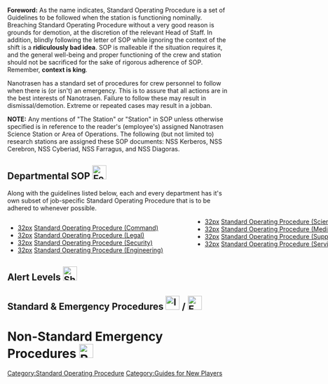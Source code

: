 <!--
=== WARNING ===

Editing this page on the wiki will get overwritten by the next autowiki update from the internal git.
Please edit on there.

=== WARNING ===
-->
{{Glossarytable}}

'''Foreword:''' As the name indicates, Standard Operating Procedure is a set of Guidelines to be followed when the station is functioning nominally. Breaching Standard Operating Procedure without a very good reason is grounds for demotion, at the discretion of the relevant Head of Staff. In addition, blindly following the letter of SOP while ignoring the context of the shift is a '''ridiculously bad idea'''. SOP is malleable if the situation requires it, and the general well-being and proper functioning of the crew and station should not be sacrificed for the sake of rigorous adherence of SOP. Remember, '''context is king'''.

Nanotrasen has a standard set of procedures for crew personnel to follow when there is (or isn't) an emergency. This is to assure that all actions are in the best interests of Nanotrasen. Failure to follow these may result in dismissal/demotion. Extreme or repeated cases may result in a jobban.

'''NOTE:''' Any mentions of "The Station" or "Station" in SOP unless otherwise specified is in reference to the reader's (employee's) assigned Nanotrasen Science Station or Area of Operations. The following (but not limited to) research stations are assigned these SOP documents: NSS Kerberos, NSS Cerebron, NSS Cyberiad, NSS Farragus, and NSS Diagoras.

==Departmental SOP [[File:Folder.png|32px]]==

Along with the guidelines listed below, each and every department has it's own subset of job-specific Standard Operating Procedure that is to be adhered to whenever possible.

<div style="column-count:2;-moz-column-count:2;-webkit-column-count:2; width: 60em;">
* [[file:Ntflag.png|32px]] [[Standard Operating Procedure (Command)]]
* [[file:Gavel.png|32px]] [[Legal Standard Operating Procedure|Standard Operating Procedure (Legal)]]
* [[file:Handcuffs.png|32px]] [[Standard Operating Procedure (Security)]]
* [[file:Wrench.png|32px]] [[Standard Operating Procedure (Engineering)]]
* [[file:Cyborg.png|32px]] [[Standard Operating Procedure (Science)]]
* [[file:Healthanalyzer.png|32px]] [[Standard Operating Procedure (Medical)]]
* [[file:GrayCrate.png|32px]] [[Standard Operating Procedure (Supply)]]
* [[file:Burger.png|32px]] [[Standard Operating Procedure (Service)]]
</div>

==Alert Levels [[File:Shuttleconsole.png|32px]]==
{{pageframecollapse
 | color      = 308E30
 | image      = Greenpin.png
 | title      = Security Level Green - Status: All clear; no threats on-board/near the station
 | header     = ''"Attention! Security level lowered to green. All threats to the station have passed. All weapons need to be holstered and privacy laws are once again fully enforced."''
 | content    = '''Called by:''' Anyone with Captain-Level Access at a working Communications Console.

'''Conditions:'''
* Default Alert Code at the start of the shift. Do not change unless a threat is suspected/confirmed;
'''OR'''
* All confirmed/suspected threats to the station and/or crew have been handled, or simply vanished on their own. It is recommended that, after 15+ minutes on Code Blue without any hostile activity, Code Green be called;

'''Security:'''

* All weapons must be holstered or kept in pockets/suit storage slots unless absolutely required;

* Random searches are not permitted without express permission by either the Head of Security, Captain or Magistrate. However, searches are still permitted if there is reasonable suspicion of a crime.

'''Secure Areas:'''
{{Hatnote|EVA Storage, Tech Storage, Gravity Generator, Engineering Secure Storage, AI Upload, Teleporter, Vault, anywhere else requiring command level access that does not get regularly used}}

* Secure areas such as the teleporter and EVA are to be left unbolted and ready to be used for their intended purposes. Exceptions are below;

* The Vault is not to be opened unless repairs are required, gold is required for Research and Development (in case Mining fails to deliver) or a critical item needs to be hidden in the safe.

'''General Crew:'''

* While not required, it is recommended that the crew activate and maximize their Suit Sensors, due to the potential for workplace accidents;

* Free transit through the station is permitted for the crew, outside of Secure Areas.
}}

{{pageframecollapse
 | color      = 394FCC
 | image      = Bluepin.png
 | title      = Security Level Blue - Status: There is a suspected threat on-board/near the station
 | header     = ''"Attention! Security level elevated to blue. The station has received reliable information about possible hostile activity on the station. Security staff may have weapons visible and random searches are permitted."''
 | content    = '''Called by:''' Anyone with Captain-Level Access at a working Communications Console.

'''Conditions:'''
* There is a suspected threat on-board the station, or at a nearby location in space. This includes any signs of hostile activity that have not caused any damage to station or crew, but nonetheless seem present.
'''OR'''
* Confirmed Code Red threats have been properly handled or subsided on their own. It is recommended that, after 15+ minutes on Code Red without any hostile activity, Code Blue be called.

'''Security:'''

* Weapons do not need to be holstered. However, it is recommended that Security personnel follow Security SOP in order to prevent accidents and to be fully aware of armament procedure;

* Random searches are fully permitted. Security personnel may detain any personnel refusing a random search in order to conduct said search;

'''Secure Areas:'''
{{Hatnote|EVA Storage, Tech Storage, Gravity Generator, Engineering Secure Storage, AI Upload, Teleporter, Vault, anywhere else requiring command level access that does not get regularly used}}

* It is recommended that all Secure Areas be bolted down unless their use is necessary;

'''General Crew:'''

* All personnel are highly recommended to maximize their Suit Sensors;

* Personnel are to report any suspicious activity to the nearest member of Security, or use their PDA or headsets if required;

* Personnel are highly encouraged to exercise caution, even if the threat is only suspected. Following simple safety procedures (such as not going through Maintenance alone) can prevent needless accidents;

* Visitors to the station (anyone with Civilian-level access) are recommended to stay in public areas, for their safety.
}}

{{pageframecollapse
 | color      = 8B0000
 | image      = Redpin.png
 | title      = Security Level Red - Status: There is a confirmed, hostile threat on-board/near the station
 | header     = ''"Attention! Code Red! There is an immediate and serious threat to the station. Security may have weapons unholstered at all times. Random searches are allowed and advised."''
 | content    = '''Called by:''' Any two personnel with Command-Level Access, at a Card Swiper. Requires close timing.

'''Conditions:'''
* There is a confirmed, hostile threat on-board the station or nearby in space. This threat should pose recognizable danger to the station and/or crew at large.

'''Security:'''

* Security personnel should read Security SOP for armament, armory and safety procedures;

* Random searches are fully permitted and recommended. Security personnel may detain any personnel refusing a random search in order to conduct said search;

* Security personnel are to cooperate fully with any Central Command Staff (such as Emergency Response Teams) in order to eliminate the threat to the station.

'''Secure Areas:'''
{{Hatnote|EVA Storage, Tech Storage, Gravity Generator, Engineering Secure Storage, AI Upload, Teleporter, Vault, anywhere else requiring command level access that does not get regularly used}}

* There are no restrictions on bolting Secure Areas. Secure Areas may be left bolted or unbolted at the discretion of Command personnel;

'''General Crew:'''

* All personnel are required to maximize their Suit Sensors;

* Unless their job demands it, personnel are forbidden from entering maintenance tunnels. Personnel in violation of this order may be charged with trespassing;

* Visitors to the station (anyone with Civilian-level access) are to remain inside the Bar, Library or Dormitories for the duration of Code Red;

* Personnel are to follow the instructions of Security staff, so long as they are within the bounds of Space Law and are not acting against the general well-being of the station and its crew. Failure to do so may lead to their arrest for Creating a Workplace Hazard.
}}

{{pageframecollapse
 | color      = C6A500
 | image      = Goldpin.png
 | title      = Security Level Gamma - Status: There is a massive threat to the safety of the station and crew
 | header     = ''"Attention! Gamma security level activated! Central Command has ordered the Gamma security level on the station. Security is to have weapons equipped at all times, and all civilians are to immediately seek their nearest head for transportation to a secure location."''
 | content    ='''Called by:''' Central Command. Use a Communications Console or Fax Machine in order to explain the situation. Remember, Gamma is rarely called, for good reason. Having a well-written, concise fax that explains the situation to the best of your ability, as well as why it deserves Code Gamma being called, signed and stamped by the Captain or Acting Captain, goes a long way towards ensuring Gamma is provided. Remember, this is for '''extreme emergencies''' only.

'''Conditions:'''
* There is a massive threat to the continued safety of the station and crew, threatening the very existence of the Station;

* However, this threat is not yet big enough to warrant the destruction of the Station, and Central Command may still want to protect their assets.

'''Security:'''

* Martial Law is enacted. Standard Operating Procedure is suspended. Security personnel have full permission to do whatever it takes to ensure that the safety of the station and crew is maintained. Personnel interfering with emergency procedures may be detained. Security are cleared to use lethal force in response to any physical threat. Assault of Command or ERT may be punished with immediate field execution.

* Random searches are fully permitted, allowed and encouraged. Security personnel may detain any personnel refusing a random search in order to conduct said search;

* If the Gamma Armory is deployed, Security are to secure its contents and distribute them to Security personnel in order to handle the threat. Non-Security personnel (including members of the Legal Sub-Department) are not to receive these weapons unless deemed necessary by the Warden, Head of Security, or Captain;

* Security personnel are to cooperate fully with any Central Command Staff (such as Emergency Response Teams) in order to eliminate the threat to the station.

'''Secure Areas:'''
{{Hatnote|EVA Storage, Tech Storage, Gravity Generator, Engineering Secure Storage, AI Upload, Teleporter, Vault, anywhere else requiring command level access that does not get regularly used}}

* All Secure Areas are to be bolted down. Secure Areas may be left unbolted at the discretion of Command personnel;

'''General Crew:'''

* All personnel are required to maximize their Suit Sensors;

* All personnel are to remain inside their Departments until such a point as Code Gamma has passed, unless specifically requested by Security and/or Command, or their particular skills can help resolve the situation (such as Field Medics or Engineers);

* Visitors to the station (anyone with Civilian-level access) are to remain inside the Bar, Library or Dormitories until such a point as Code Gamma has passed;

* Personnel are to follow the instructions of Security staff, so long as they are within the bounds of Space Law and are not acting against the general well-being of the station and its crew. Failure to do so may lead to their arrest for Creating a Workplace Hazard.
}}

{{pageframecollapse
 | color      = 800080
 | image      = Purplepin.png
 | title      = Security Level Delta - Status: The station's Nuclear Fission Device has been armed
 | header     = ''"The station's self-destruct mechanism has been engaged. All crew are instructed to abandon the station immediately. This is not a drill."''
 | content    = '''Called by:''' Malfunctioning AI Units or the on-board Nuclear Fission Device being activated.

'''Conditions:'''
* A Malfunctioning AI Unit has dropped all semblance of stealth and activated their Override Mechanism.
'''OR'''
* The on-board Nuclear Fission Device has been activated by Command or Central Command personnel. Though it does not trigger Code Delta, Nuclear Operative Nuclear Operations should still be considered as a Code Delta situation.

'''Security:'''

* In the case of a Malfunctioning AI Unit, all Security personnel are '''''required''''' to drop whatever it is they are doing, and proceed to neutralize the AI Unit. Any relevant help from station personnel (such as Engineers or Scientists) is not to be turned down;

* In the case of Nuclear Operatives, defusing the bomb is not recommended. Security personnel are to escort all other personnel off-station;

* In the case of a Central Command-authorized activation of the on-board Nuclear Fission Device, all Security personnel are to stand down.

'''Secure Areas:'''
{{Hatnote|EVA Storage, Tech Storage, Gravity Generator, Engineering Secure Storage, AI Upload, Teleporter, Vault, anywhere else requiring command level access that does not get regularly used}}

* Procedures are irrelevant.

'''General Crew:'''

* In the case of a Malfunctioning AI Unit or Nuclear Operatives that have armed a nuclear device, all non-vital personnel are to evacuate off-station immediately;

* In the case of a Central Command-authorized activation of the on-board Nuclear Fission Device, all personnel are to stand down.
}}

==Standard & Emergency Procedures [[File:Id regular.png|32px]] / [[File:EmergencyResponseTeam.png|32px]]==
{{pageframecollapse
 | color      = 88b1ef
 | image      = Goldpin.png
 | title      = Financial Procedures
 | header     = The following situations are well within the range of conventional station operations and should serve as firm guidelines for financial questions.
 | content    = The following clauses should serve as firm guidelines for financial and money account situations.

==[[File:Id regular.png|32px]] Money Accounts and Space Credits==

* Individual Crew Members have sole ownership over their money account and have discretion over where that money is spent, command or security members may not access crew money accounts unless their account is to be terminated after which the funds should be transferred to a department money account;

* Crew members not working on behalf of a department or not explicitly using a departments resources or facilities are permitted to ask for space credit compensation for personal gain in return for services or products they offer to other crew members;

* Department Money accounts should be used only for purchases for the entire department and not personal orders, departments should prioritize spending their funds on crates that the department needs and only spend money on optional crates when their is a surplus in funds;

* Department heads and command should maintain security over department accounts and only ever give out account credentials to heads of staff or trusted members within the department the respective head of staff oversees, however, heads of staff may at their own discretion enable any member of their department to have approval power over supply crates through the NanoBank PDA app;

* Department account funds are not limited to supply purchases and may be used for other things that would be otherwise beneficial to the station such as reasonable employee bonuses, compensation for non-department crew services, or interdepartmental exchanges.

}}

{{pageframe
 | color      = 88b1ef
 | image      = Goldpin.png
 | title      = Standard Procedures
 | header     = The following situations are well within the range of conventional station operations and should serve as firm guidelines for standard situations.
 | content    = <br>

==[[File:Id regular.png|32px]] Hiring/Transfer Policies==

* No new hires or transfers are permitted without contacting the relevant Head of Staff. If one is not available, promoting an Acting Head of Staff is recommended. If none is available, the Head of Personnel/Captain are to utilize their best judgement (see Command SOP for any exceptions);

* Promotion to Acting Head of Staff requires authorization by the Captain or Acting Captain;

* The following jobs require permission from Central Command before hiring/transfer is done: Blueshield, Nanotrasen Representative, Internal Affairs Agent, and Magistrate. The same applies to any functionally identical job with another title;

* All new hires to the Security Department, and Legal Sub-Department, are to be mindshield implanted and fully checked for unauthorized materials or suspicious communications.

==[[File:Recycler.gif|32px]] Firing/Demotion Policies==

* In the case of a full dismissal, the relevant ID is to be terminated;

* In the case of a demotion, Civilian-level access is recommended. Alternatively, jobs such as Janitor or Clown may also be used;

* No dismissals or demotions are to be performed without authorization from the relevant Head of Staff or Captain. See Chain of Command for how to handle dismissing a member of Command;

* Personnel are to report to the Head of Personnel for dismissal/demotion. Failure to do so will lead to Security detaining them forcefully;

* After a legal dismissal/demotion order is given to the person dismissed/demoted (e.g: by radio), any activity inside the previously assigned Department is to be considered Trespassing/Major Trespassing, and any item kept from said Department is to be considered Petty Theft/Theft. It is, as such, highly recommended that dismissed/demoted personnel willingly turn in all restricted items and cooperate with the process if they wish to avoid being brigged.

===Causes for Demotion and Dismissal===
{{Hatnote|Refer to the above for dismissal authority. Ultimately, the decision to fire/demote any personnel falls to the relevant Head of Staff or Captain. This is merely a list of reasons to fire someone over.}}

* Any medium-severe breach of Standard Operating Procedure without proper cause;

* Any medium crime or higher;

* Critical incompetence at a given job;

* Refusal to follow legal and relevant orders by the respective Head of Staff. Legality and relevance of said orders are to be judged by the Captain or Head of Personnel;

* Creation of an abusive and/or unsafe work environment. Personnel consistently berating, insulting, belittling, or otherwise treating their coworkers like dirt, should be immediately disciplined.

===Vote of No Confidence===
{{Hatnote|A Vote of No Confidence is a method for crew to arrange for demotions of unfit command members. It must have a justified reason, detailed below, against the Head of Staff or Captain in question.}}

* Votes by departamental crew against their Head of Staff must pass with a 2/3 majority in favor of the vote for it to take effect.

* Votes by Heads of Staff against their Captain must pass a simple majority in favor of the vote for it to take effect.

* Justified reasons for a vote include but are not limited to; 'Causes for Demotion and Dismissal' breaches, Absenteeism, critical lack of communication, abuse of authority and incompetence, among others.

* Unjustified reasons for a vote include but are not limited to; Personal gripes, reasonable and legal disciplining or firing of their staff and denial of permission, among others. 

* If a Captain has been demoted by a vote, Centcomm is to be informed afterwards via fax the details, vote count, reasons alongside other relevant information of the demotion. 

}}

{{pageframecollapse
 | color      = 88b1ef
 | image      = Goldpin.png
 | title      = Emergency Procedures
 | header     = The following situations are well within the range of conventional emergency station operations and should serve as firm guidelines for emergency situations.
 | content    = <br>
 
==[[File:EmergencyResponseTeam.png|32px]] Emergency Response Teams==

===Crew Procedures===

* Emergency Response Teams are only to be called when there is a Code Red-level threat or above;

* Emergency Response Teams are not to be called concurrently with the NTV Charon (Escape Shuttle). Pick one or the other;

* Emergency Response Teams are to be called when there is a major emergency aboard the station that the crew does not have the resources to fight properly. This includes, but is not limited to, any hostile threat present without an active Security force, or massive station damage without an active Engineering force;

* Emergency Response Teams are not to be called without majority approval from Command;

* Emergency Response Teams officially outrank anyone short of a Central Command Officer. Unless their actions are blatantly illegal and against the best interest of Nanotrasen, the station and its crew, their orders are to be followed above anyone else's.

===Emergency Response Team Procedures===

* The Emergency Response Team Leader is to ensure that all members of the Team are present before boarding the Station;

* The Emergency Response Team Leader is to be considered the top authority inside the Emergency Response Team. Unless their orders are blatantly illegal and against the best interest of Nanotrasen, the station and its crew, they are to be followed above anyone else's;

* All members of the Emergency Response Team are to activate their helmet cameras (by clicking the button next to their helmet) and maintain open lines of communication between them;

* The Emergency Response Team is to prioritize whatever it was they were called over. Digressions are not permitted;

* The Emergency Response Team is to ensure that none of its equipment falls in the hands of either the crew or hostile forces

==[[File:Airlock_external.png|32px]] NTV Charon - The Escape Shuttle==

* The NTV Charon is not to be called concurrently with an Emergency Response Team. Pick one or the other;

* In the event of hostile biohazard lifeforms appearing on the station (such as Xenomorphs or Class 7-10 Blob Organisms), Central Command is to be notified before the NTV Charon is called. Failure to do so may lead to the Charon being recalled in order to enforce quarantine. Similarly, Central Command may prohibit calling the Charon in order to handle the biohazard;

* In the event that the NTV Charon is called, all personnel are to wrap up their current task and head to the Escape Lobby within, at most, five minutes before departure;

* Forcing an early departure of the NTV Charon is not permitted unless the structural integrity of the Charon is endangered (such as a nearby Gravitational Singularity, or a Meteor Storm), or the safety of the crew aboard the Charon is threatened (such as nearby hostile Ascendants or Nar-Sie Constructs);

* All currently brigged personnel are to be kept in the Shuttle Brig;

* All personnel in critical medical condition are to be given emergency medical aid.
}}

=Non-Standard Emergency Procedures [[File:Radiationman.png|32px]]=
{{pageframe
 | color      = 606D89
 | image      = Graypin.png
 | title      = Emergency Situation Procedures
 | content    = The following situations are so outside the range of conventional station operation, that special procedure was drawn up for them. These are by no means rigid guidelines, but merely server as an indicator on what should be done to preserve the integrity of the station and its crew.

==[[File:FireExtinguisher.png|32px]] Fire/Gas Spills ==

* All personnel are to vacate the affected area;

* Hazard Lock systems are to be left untouched. Deliberately opening Hazard Locks during a Fire/Gas Spill in order to open way to the Hazard is to be considered Sabotage/Grand Sabotage;

* Engineering and Atmospherics personnel are to restore the affected area to working and livable condition.

==[[File:Generic_biosuit.png|32px]] [[Guide to Virology|Viral Outbreak Procedures]]==

{{Hatnote|A Viral Outbreak is defined as a situation where a Viral Pathogen has infected a significant portion of the crew (>10%). In the event of a Viral Outbreak, all infected personnel are to direct themselves to Medbay '''immediately'''. Any personnel experiencing odd symptoms are also recommended to head to Medbay, even if there is no Viral Outbreak.''}}

1. All Medbay personnel are to contribute in fighting the outbreak if there are no other critical patients requiring assistance. Eliminating the Viral Threat becomes '''number one priority''';

2. Personnel are to be informed of known symptoms, and directed to Medbay immediately if they are suffering from them;

3. All infected personnel are to be confined to either an Isolated Room, or Virology;

4. A blood sample is to be taken from an infected person, for study;

5. If any infected personnel attempt to leave containment, Medbay Quarantine is to be '''initiated immediately''', and only lifted when more patients need to be admitted, or the Viral Outbreak is over;

6. The cure must be identified, and administered to at least one (1) infected person. A blood sample must then be taken in order to produce a Vaccine;

7. Once Vaccines are produced, they are to be handed out to all infected personnel;

8. A sample of blood with the correct Antibodies must be kept in storage, in case any stray cases remained untreated;

9. In case the Viral Pathogen leads to fluid leakage, cleaning these fluids is to be considered '''top priority''';

10. Once the Viral Outbreak is over, all personnel are to return to regular duties.

==[[File:Meteor.gif|32px]] Meteor Storms==

* Personnel are to head to the Central Primary Hallway for the duration of the storm;

* No repair activities are to be performed until the end of the storm, for safety reasons;

* All personnel performing EVA duty are to return to the station post haste;

* In the case of a short storm, Engineering is to repair any damage done ASAP;

* In the case of a prolonged storm, no repair activities on non-critical components are to be performed. Personnel are to remain in the Central Primary Hallway, and all efforts focused on maintaining the integrity of the area. The NTV Charon is to be called when possible (at the discretion of Command), and an early launch is permitted.

==[[File:Singulo_1.gif|32px]] Singularity Containment Failure==

The Gravitational Singularity is to be tracked at all costs. If the Gravitational Singularity heads towards the main station, the NTV Charon is to be called. If the Gravitational Singularity heads off-station, damage done to the station should be taken into consideration. See below:

* In the case of massive station damage, the NTV Charon is to be called;

* In the case of light-medium station damage, an ERT is recommended, or, in the case of a competent Engineering team, merely extensive repairs.

==[[File:Tesla gen.png|32px]] Tesla Containment Failure==

* The Tesla Matrix is to be tracked at all costs, and its current location announced to the crew;

* If the Tesla Matrix remains inside the Station rather than arcing into space, the Charon is to be called.

==[[File:Supermatter.png|32px]] Supermatter Delamination Event==

* The Supermatter Crystal is to be vented to space;

* In such a case as the Supermatter Crystal containment was not equipped with a way to space the Crystal, the area around the Crystal is to be evacuated, and all personnel involved in the construction fired and brigged for Sabotage.

==[[File:DarkGygax.png|32px]] Syndicate Declaration of War==

* All weapons restrictions are lifted. Beepsky, and any other Security Bots, should have their protocols updated to reflect this;

* Supply should focus on requesting as many weapons as possible. Security is to be prioritized for distribution, but regular personnel may also be armed;

* Research and Development is to be manned. This is not negotiable. Science should work in tandem with Mining in order to fabricate weapons and equipment to fight the Syndicate Attack Team;

* Erecting barricades in critical locations is highly recommended;

* The NTV Charon may be called at the discretion of Command. If the station is not damaged after the fighting has subsided, it is recommended that the crew finish the shift.

==[[File:Ntflagfire.gif|32px]] Confirmed Revolution==

* All personnel are to comply with orders from Security personnel, so long as said orders are lawful. Failure to do so is grounds for detainment and inspection of possessions, as well as possible Mindshield Implantation, at the discretion of the Head of Security, or Acting Head of Security;

* All personnel that are brigged for Medium Crimes or higher are to receive Mindshield Implantation. Similarly, if the number of active revolutionaries is more than twice the number of loyalists, the Head of Security or Acting Head of Security may order random implantation of crew members;

* Lethal force is fully authorized if the number of active revolutionaries is more than twice the number of loyalists, and said revolutionaries are actively hostile.
}}

{{SOPTable}}
[[Category:Standard Operating Procedure]]
[[Category:Guides for New Players]]




